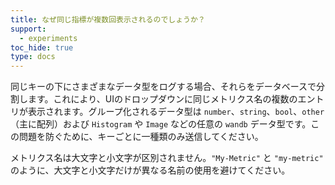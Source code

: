 ```yaml
---
title: なぜ同じ指標が複数回表示されるのでしょうか？
support:
  - experiments
toc_hide: true
type: docs
---
```

同じキーの下にさまざまなデータ型をログする場合、それらをデータベースで分割します。これにより、UIのドロップダウンに同じメトリクス名の複数のエントリが表示されます。グループ化されるデータ型は `number`、`string`、`bool`、`other`（主に配列）および `Histogram` や `Image` などの任意の `wandb` データ型です。この問題を防ぐために、キーごとに一種類のみ送信してください。

メトリクス名は大文字と小文字が区別されません。`"My-Metric"` と `"my-metric"` のように、大文字と小文字だけが異なる名前の使用を避けてください。